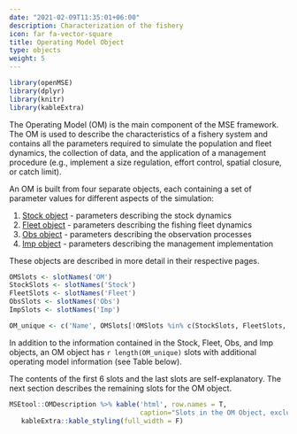 ```yaml
---
date: "2021-02-09T11:35:01+06:00"
description: Characterization of the fishery
icon: far fa-vector-square
title: Operating Model Object
type: objects
weight: 5
---
```


```r
library(openMSE)
library(dplyr)
library(knitr)
library(kableExtra)
```

The Operating Model (OM) is the main component of the MSE framework. The OM is used to describe the characteristics of a fishery system and contains all the parameters required to simulate the population and fleet dynamics, the collection of data, and the application of a management procedure (e.g., implement a size regulation, effort control, spatial closure, or catch limit).

An OM is built from four separate objects, each containing a set of parameter values for different aspects of the simulation:

1. [Stock object](/object-stock) - parameters describing the stock dynamics
2. [Fleet object](/object-fleet) - parameters describing the fishing fleet dynamics
3. [Obs object](/object-obs) - parameters describing the observation processes 
4. [Imp object](/object-imp) - parameters describing the management implementation

These objects are described in more detail in their respective pages.

```r
OMSlots <- slotNames('OM')
StockSlots <- slotNames('Stock')
FleetSlots <- slotNames('Fleet')
ObsSlots <- slotNames('Obs')
ImpSlots <- slotNames('Imp')

OM_unique <- c('Name', OMSlots[!OMSlots %in% c(StockSlots, FleetSlots, ObsSlots, ImpSlots)], 'Source')
```
In addition to the information contained in the Stock, Fleet, Obs, and Imp objects, an OM object has `r length(OM_unique)` slots with additional operating model information (see Table below). 

The contents of the first 6 slots and the last slots are self-explanatory. The next section describes the remaining slots for the OM object.

```r
MSEtool::OMDescription %>% kable('html', row.names = T,
                                 caption="Slots in the OM Object, excluding the Stock, Fleet, Obs, and Imp slots.") %>% 
   kableExtra::kable_styling(full_width = F)
```




